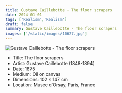 ```yaml
---
title: Gustave Caillebotte - The floor scrapers
date: 2024-01-01
tags: ['Realism','Realism']
draft: false
summary: Gustave Caillebotte - The floor scrapers
images: ['/static/images/10627.jpg']
---
```


![Gustave Caillebotte - The floor scrapers](/static/images/10627.jpg)

* Title: The floor scrapers
* Artist: Gustave Caillebotte (1848-1894)
* Date: 1875
* Medium: Oil on canvas
* Dimensions: 102 × 147 cm
* Location: Musée d'Orsay, Paris, France



